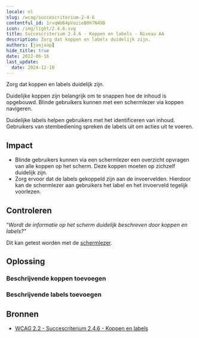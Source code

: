 ```yaml
---
locale: nl
slug: /wcag/succescriterium-2-4-6
contentful_id: 1rvqWU64pVozieB0h7N49B
icon: /img/light/2.4.6.svg
title: Succescriterium 2.4.6 - Koppen en labels - Niveau AA
description: Zorg dat koppen en labels duidelijk zijn.
authors: [janjaap]
hide_title: true
date: 2022-06-16
last_update:
  date: 2024-12-18
---
```


<Hero
  title="Koppen en labels"
  image="/img/light/2.4.6.svg"
  alt="WCAG 2.4.6 icon"
  prefix="Succescriterium 2.4.6"
  suffix="Niveau AA"
/>

Zorg dat koppen en labels duidelijk zijn.

Duidelijke koppen zijn belangrijk om te snappen hoe de inhoud is opgebouwd. Blinde gebruikers kunnen met een schermlezer via koppen navigeren.

Duidelijke labels helpen gebruikers met het identificeren van inhoud. Gebruikers van stembediening spreken de labels uit om acties uit te voeren.

## Impact

- Blinde gebruikers kunnen via een schermlezer een overzicht opvragen van alle koppen op het scherm. Deze koppen moeten op zichzelf duidelijk zijn.
- Zorg ervoor dat de labels gekoppeld zijn aan de invoervelden. Hierdoor kan de schermlezer aan gebruikers het label en het invoerveld tegelijk voorlezen.

## Controleren

“*Wordt de informatie op het scherm duidelijk beschreven door koppen en labels?"*

Dit kan getest worden met de [schermlezer](/nl/stats/schermlezer).

## Oplossing

### Beschrijvende koppen toevoegen

<CodeSample id="screen-headers" locale="nl"/>

### Beschrijvende labels toevoegen

<CodeSample id="screen-labels" locale="nl"/>

## Bronnen

- [WCAG 2.2 - Succescriterium 2.4.6 - Koppen en labels](https://www.w3.org/Translations/WCAG22-nl/#koppen-en-labels)
